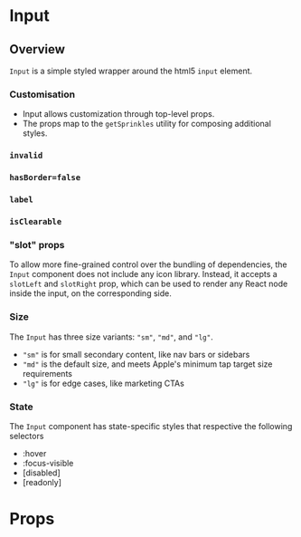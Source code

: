 

<Meta of={stories} />

# Input

## Overview

`Input` is a simple styled wrapper around the html5 `input` element.

### Customisation

- Input allows customization through top-level props.
- The props map to the `getSprinkles` utility for composing additional styles.

<Canvas of={stories.CustomisationMargin} />

### `invalid`

<Canvas of={stories.Invalid} />

### `hasBorder=false`

<Canvas of={stories.HasBorderFalse} />

### `label`

<Canvas of={stories.Label} />

### `isClearable`

<Canvas of={stories.IsClearable} />

### "slot" props

To allow more fine-grained control over the bundling of dependencies, the
`Input` component does not include any icon library. Instead, it accepts a
`slotLeft` and `slotRight` prop, which can be used to render any React node
inside the input, on the corresponding side.

<Canvas of={stories.SlotLeftIcon} />
<Canvas of={stories.SlotRightIcon} />
<Canvas of={stories.SlotRightLoader} />

### Size

The `Input` has three size variants: `"sm"`, `"md"`, and `"lg"`.

- `"sm"` is for small secondary content, like nav bars or sidebars
- `"md"` is the default size, and meets Apple's minimum tap target size
  requirements
- `"lg"` is for edge cases, like marketing CTAs

<Canvas of={stories.SizeSm} />
<Canvas of={stories.SizeMd} />
<Canvas of={stories.SizeLg} />

### State

The `Input` component has state-specific styles that respective the following
selectors

- :hover
- :focus-visible
- \[disabled]
- \[readonly]

<Canvas of={stories.StateHover} />
<Canvas of={stories.StateFocusVisible} />
<Canvas of={stories.StateDisabled} />
<Canvas of={stories.StateReadOnly} />

# Props

<ArgTypes of={Input} />
